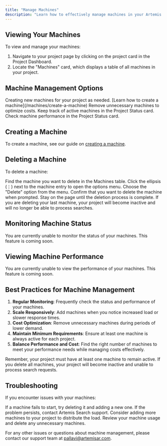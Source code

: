 ```yaml
---
title: "Manage Machines"
description: "Learn how to effectively manage machines in your Artemis Search project"
---
```


## Viewing Your Machines

To view and manage your machines:

1. Navigate to your project page by clicking on the project card in the Project Dashboard.
2. Locate the "Machines" card, which displays a table of all machines in your project.

## Machine Management Options

<CardGroup cols={2}>
  <Card title="Create Machine" icon="plus" href="/machines/create-a-machine">
    Creating new machines for your project as needed. [Learn how to create a machine](/machines/create-a-machine)
  </Card>
  <Card title="Delete Machine" icon="trash" href="/machines/manage-machines/#deleting-a-machine">
    Remove unnecessary machines to optimize costs.
  </Card>
  <Card title="Monitor Status" icon="gauge" href="/machines/manage-machines/#monitoring-machine-status">
    Keep track of active machines in the Project Status card.
  </Card>
  <Card title="View Performance" icon="chart-line" href="/machines/manage-machines/#viewing-machine-performance">
    Check machine performance in the Project Status card.
  </Card>
</CardGroup>

## Creating a Machine

To create a machine, see our guide on [creating a machine](/machines/create-a-machine).
## Deleting a Machine

To delete a machine:

<Steps>
  <Step title="Locate the Machine">
    Find the machine you want to delete in the Machines table.
  </Step>
  <Step title="Click the Options Menu">
    Click the ellipsis (⋮) next to the machine entry to open the options menu.
  </Step>
  <Step title="Select 'Delete'">
    Choose the "Delete" option from the menu.
  </Step>
  <Step title="Confirm Deletion">
    Confirm that you want to delete the machine when prompted.
  </Step>
  <Step title="Wait for Completion">
    Stay on the page until the deletion process is complete.
    <Warning>
    If you are deleting your last machine, your project will become inactive and will no longer be able to process searches.
    </Warning>
  </Step>
</Steps>

## Monitoring Machine Status

You are currently unable to monitor the status of your machines. This feature is coming soon.

## Viewing Machine Performance

You are currently unable to view the performance of your machines. This feature is coming soon.

## Best Practices for Machine Management

1. **Regular Monitoring**: Frequently check the status and performance of your machines.
2. **Scale Responsively**: Add machines when you notice increased load or slower response times.
3. **Cost Optimization**: Remove unnecessary machines during periods of lower demand.
4. **Maintain Minimum Requirements**: Ensure at least one machine is always active for each project.
5. **Balance Performance and Cost**: Find the right number of machines to meet your performance needs while managing costs effectively.

<Warning>
Remember, your project must have at least one machine to remain active. If you delete all machines, your project will become inactive and unable to process search requests.
</Warning>

## Troubleshooting

If you encounter issues with your machines:

<AccordionGroup>
  <Accordion title="Machine Not Starting">
    If a machine fails to start, try deleting it and adding a new one. If the problem persists, contact Artemis Search support.
  </Accordion>
  <Accordion title="Slow Performance">
    Consider adding more machines to your project to distribute the load.
  </Accordion>
  <Accordion title="Unexpected Costs">
    Review your machine usage and delete any unnecessary machines.
  </Accordion>
</AccordionGroup>

For any other issues or questions about machine management, please contact our support team at [pallavi@artemisar.com](mailto:pallavi@artemisar.com).